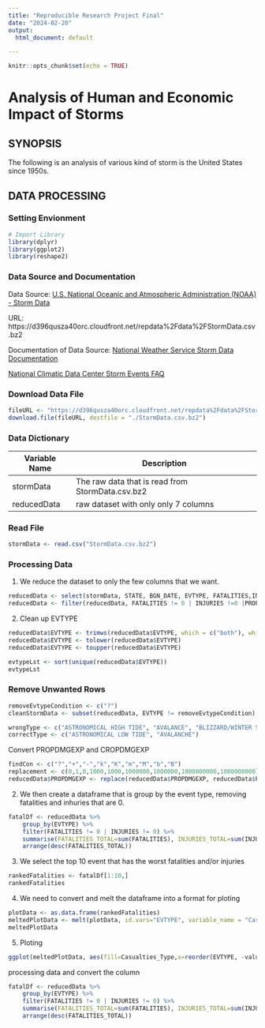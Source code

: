 ```yaml
---
title: "Reproducible Research Project Final"
date: "2024-02-20"
output:
  html_document: default

---
```


```r
knitr::opts_chunk$set(echo = TRUE)
```

# Analysis of Human and Economic Impact of Storms

## SYNOPSIS
The following is an analysis of various kind of storm is the United States since 1950s. 


## DATA PROCESSING

### Setting Envionment
```r
# Import Library
library(dplyr)
library(ggplot2)
library(reshape2)
```

### Data Source and Documentation

Data Source: [U.S. National Oceanic and Atmospheric Administration (NOAA) - Storm Data](https://d396qusza40orc.cloudfront.net/repdata%2Fdata%2FStormData.csv.bz2)

URL: https://d396qusza40orc.cloudfront.net/repdata%2Fdata%2FStormData.csv.bz2

Documentation of Data Source: 
[National Weather Service Storm Data Documentation](https://d396qusza40orc.cloudfront.net/repdata%2Fpeer2_doc%2Fpd01016005curr.pdf)

[National Climatic Data Center Storm Events FAQ](https://d396qusza40orc.cloudfront.net/repdata%2Fpeer2_doc%2FNCDC%20Storm%20Events-FAQ%20Page.pdf)



### Download Data File
```r
fileURL <- "https://d396qusza40orc.cloudfront.net/repdata%2Fdata%2FStormData.csv.bz2"
download.file(fileURL, destfile = "./StormData.csv.bz2")
```

### Data Dictionary
|Variable Name | Description |
|---|---|
|stormData | The raw data that is read from StormData.csv.bz2|
|reducedData | raw dataset with only only 7 columns |


### Read File
```r
stormData <- read.csv("StormData.csv.bz2")
```

### Processing Data
1. We reduce the dataset to only the few columns that we want.
```r
reducedData <- select(stormData, STATE, BGN_DATE, EVTYPE, FATALITIES,INJURIES,PROPDMG,PROPDMGEXP,CROPDMG,CROPDMGEXP)
reducedData <- filter(reducedData, FATALITIES != 0 | INJURIES !=0 |PROPDMG !=0 | CROPDMG != 0)
```

2. Clean up EVTYPE
```r
reducedData$EVTYPE <- trimws(reducedData$EVTYPE, which = c("both"), whitespace = "[ \t\r\n]")
reducedData$EVTYPE <- tolower(reducedData$EVTYPE)
reducedData$EVTYPE <- toupper(reducedData$EVTYPE)
```


```r
evtypeLst <- sort(unique(reducedData$EVTYPE))
evtypeLst
```

### Remove Unwanted Rows

```r
removeEvtypeCondition <- c("?")
cleanStormData <- subset(reducedData, EVTYPE != removeEvtypeCondition)
```


```r
wrongType <- c("ASTRONOMICAL HIGH TIDE", "AVALANCE", "BLIZZARD/WINTER STORM")
correctType <- c("ASTRONOMICAL LOW TIDE", "AVALANCHE")
```



Convert PROPDMGEXP and CROPDMGEXP
```r
findCon <- c("?","+","-","k","K","m","M","b","B")
replacement <- c(0,1,0,1000,1000,1000000,1000000,1000000000,1000000000)
reducedData$PROPDMGEXP <- replace(reducedData$PROPDMGEXP, reducedData$PROPDMGEXP %in% findCon, replacement)
```

2. We then create a dataframe that is group by the event type, removing fatalities and inhuries that are 0.
```r
fatalDf <- reducedData %>%
    group_by(EVTYPE) %>%
    filter(FATALITIES != 0 | INJURIES != 0) %>%
    summarise(FATALITIES_TOTAL=sum(FATALITIES), INJURIES_TOTAL=sum(INJURIES)) %>%
    arrange(desc(FATALITIES_TOTAL))

```

3. We select the top 10 event that has the worst fatalities and/or injuries
```r
rankedFatalities <- fatalDf[1:10,]
rankedFatalities
```

4. We need to convert and melt the dataframe into a format for ploting
```r
plotData <- as.data.frame(rankedFatalities)
meltedPlotData <- melt(plotData, id.vars="EVTYPE", variable_name = "Casualties_Type")
meltedPlotData
```

5. Ploting 
```r
ggplot(meltedPlotData, aes(fill=Casualties_Type,x=reorder(EVTYPE, -value),y=value))+ geom_bar(position="stack",stat="identity") + ylab("Number of Casualties")+ xlab("Type Of Disaster")+ggtitle("Top 10 Casualties Group by Disaster Type")+ theme(axis.text.x = element_text(angle=45, hjust=1))
```

processing data and convert the column
```r
fatalDf <- reducedData %>%
    group_by(EVTYPE) %>%
    filter(FATALITIES != 0 | INJURIES != 0) %>%
    summarise(FATALITIES_TOTAL=sum(FATALITIES), INJURIES_TOTAL=sum(INJURIES)) %>%
    arrange(desc(FATALITIES_TOTAL))

```

